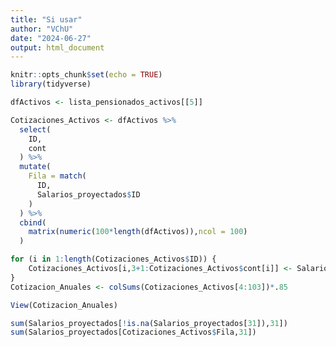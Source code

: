 ```yaml
---
title: "Si usar"
author: "VChU"
date: "2024-06-27"
output: html_document
---
```


```r
knitr::opts_chunk$set(echo = TRUE)
library(tidyverse)
```

```r
dfActivos <- lista_pensionados_activos[[5]]

Cotizaciones_Activos <- dfActivos %>% 
  select(
    ID,
    cont
  ) %>% 
  mutate(
    Fila = match(
      ID,
      Salarios_proyectados$ID
    )
  ) %>% 
  cbind(
    matrix(numeric(100*length(dfActivos)),ncol = 100)
  )

for (i in 1:length(Cotizaciones_Activos$ID)) {
    Cotizaciones_Activos[i,3+1:Cotizaciones_Activos$cont[i]] <- Salarios_proyectados[Cotizaciones_Activos$Fila[i],31 + 1:Cotizaciones_Activos$cont[i]]
}
Cotizacion_Anuales <- colSums(Cotizaciones_Activos[4:103])*.85

View(Cotizacion_Anuales)
```
```r
sum(Salarios_proyectados[!is.na(Salarios_proyectados[31]),31])
sum(Salarios_proyectados[Cotizaciones_Activos$Fila,31])
```



